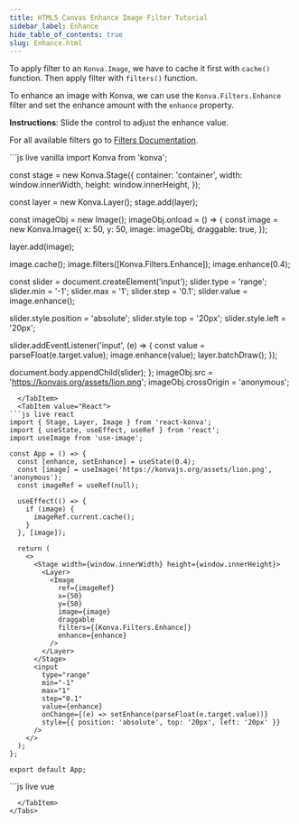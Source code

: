 ```yaml
---
title: HTML5 Canvas Enhance Image Filter Tutorial
sidebar_label: Enhance
hide_table_of_contents: true
slug: Enhance.html
---
```


To apply filter to an `Konva.Image`, we have to cache it first with `cache()`
function. Then apply filter with `filters()` function.

To enhance an image with Konva, we can use the `Konva.Filters.Enhance` filter
and set the enhance amount with the `enhance` property.

**Instructions**: Slide the control to adjust the enhance value.

For all available filters go to [Filters Documentation](/api/Konva.Filters.html).


<Tabs>
  <TabItem value="Vanilla" default>
```js live vanilla
import Konva from 'konva';

const stage = new Konva.Stage({
  container: 'container',
  width: window.innerWidth,
  height: window.innerHeight,
});

const layer = new Konva.Layer();
stage.add(layer);

const imageObj = new Image();
imageObj.onload = () => {
  const image = new Konva.Image({
    x: 50,
    y: 50,
    image: imageObj,
    draggable: true,
  });

  layer.add(image);

  image.cache();
  image.filters([Konva.Filters.Enhance]);
  image.enhance(0.4);

  const slider = document.createElement('input');
  slider.type = 'range';
  slider.min = '-1';
  slider.max = '1';
  slider.step = '0.1';
  slider.value = image.enhance();

  slider.style.position = 'absolute';
  slider.style.top = '20px';
  slider.style.left = '20px';

  slider.addEventListener('input', (e) => {
    const value = parseFloat(e.target.value);
    image.enhance(value);
    layer.batchDraw();
  });

  document.body.appendChild(slider);
};
imageObj.src = 'https://konvajs.org/assets/lion.png';
imageObj.crossOrigin = 'anonymous';
```
  </TabItem>
  <TabItem value="React">
```js live react
import { Stage, Layer, Image } from 'react-konva';
import { useState, useEffect, useRef } from 'react';
import useImage from 'use-image';

const App = () => {
  const [enhance, setEnhance] = useState(0.4);
  const [image] = useImage('https://konvajs.org/assets/lion.png', 'anonymous');
  const imageRef = useRef(null);

  useEffect(() => {
    if (image) {
      imageRef.current.cache();
    }
  }, [image]);

  return (
    <>
      <Stage width={window.innerWidth} height={window.innerHeight}>
        <Layer>
          <Image
            ref={imageRef}
            x={50}
            y={50}
            image={image}
            draggable
            filters={[Konva.Filters.Enhance]}
            enhance={enhance}
          />
        </Layer>
      </Stage>
      <input
        type="range"
        min="-1"
        max="1"
        step="0.1"
        value={enhance}
        onChange={(e) => setEnhance(parseFloat(e.target.value))}
        style={{ position: 'absolute', top: '20px', left: '20px' }}
      />
    </>
  );
};

export default App;
```
  </TabItem>
  <TabItem value="Vue">
```js live vue
<template>
  <div>
    <v-stage :config="stageSize">
      <v-layer>
        <v-image
          ref="imageNode"
          :config="{
            x: 50,
            y: 50,
            image: image,
            draggable: true,
            filters: [Konva.Filters.Enhance],
            enhance: enhance,
          }"
        />
      </v-layer>
    </v-stage>
    <input
      type="range"
      min="-1"
      max="1"
      step="0.1"
      :value="enhance"
      @input="handleSlider"
      style="position: absolute; top: 20px; left: 20px"
    />
  </div>
</template>

<script setup>
import { ref, watch, nextTick } from 'vue';
import { useImage } from 'vue-konva';
import Konva from 'konva';

const stageSize = {
  width: window.innerWidth,
  height: window.innerHeight,
};

const enhance = ref(0.4);
const imageNode = ref(null);
const [image] = useImage('https://konvajs.org/assets/lion.png', 'anonymous');

watch(image, async (newImage) => {
  if (newImage) {
    await nextTick();
    imageNode.value.getNode().cache();
  }
});

const handleSlider = (e) => {
  enhance.value = parseFloat(e.target.value);
};
</script>
```
  </TabItem>
</Tabs>
